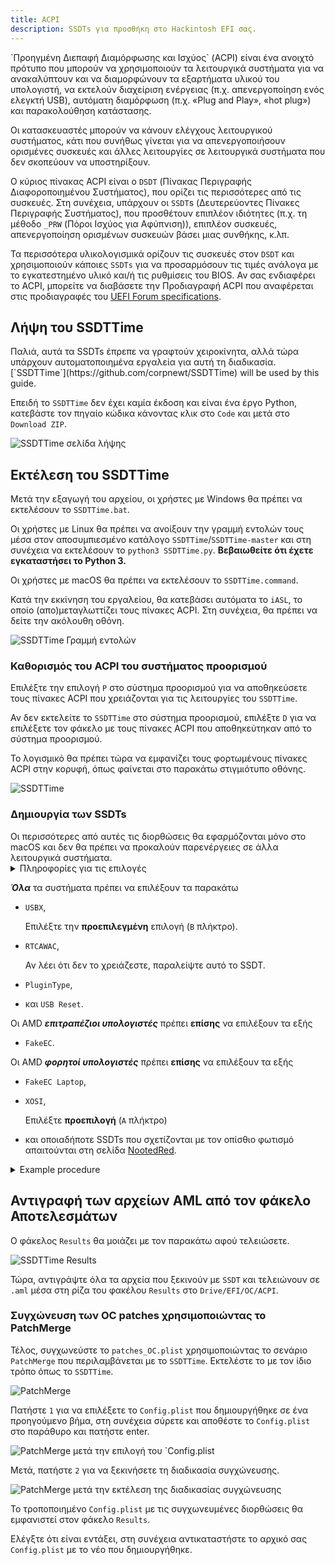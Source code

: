 ```yaml
---
title: ACPI
description: SSDTs για προσθήκη στο Hackintosh EFI σας.
---
```



<Aside type="tip">
`Προηγμένη Διεπαφή Διαμόρφωσης και Ισχύος` (ACPI) είναι ένα ανοιχτό πρότυπο που μπορούν να χρησιμοποιούν τα λειτουργικά συστήματα για να ανακαλύπτουν και να διαμορφώνουν τα εξαρτήματα υλικού του υπολογιστή, να εκτελούν διαχείριση ενέργειας (π.χ. απενεργοποίηση ενός ελεγκτή USB), αυτόματη διαμόρφωση (π.χ. «Plug and Play», «hot plug») και παρακολούθηση κατάστασης.

Οι κατασκευαστές μπορούν να κάνουν ελέγχους λειτουργικού συστήματος, κάτι που συνήθως γίνεται για να απενεργοποιήσουν ορισμένες συσκευές και άλλες λειτουργίες σε λειτουργικά συστήματα που δεν σκοπεύουν να υποστηρίξουν.

Ο κύριος πίνακας ACPI είναι ο `DSDT` (Πίνακας Περιγραφής Διαφοροποιημένου Συστήματος), που ορίζει τις περισσότερες από τις συσκευές. Στη συνέχεια, υπάρχουν οι `SSDT`s (Δευτερεύοντες Πίνακες Περιγραφής Συστήματος), που προσθέτουν επιπλέον ιδιότητες (π.χ. τη μέθοδο `_PRW` (Πόροι Ισχύος για Αφύπνιση)), επιπλέον συσκευές, απενεργοποίηση ορισμένων συσκευών βάσει μιας συνθήκης, κ.λπ.

Τα περισσότερα υλικολογισμικά ορίζουν τις συσκευές στον `DSDT` και χρησιμοποιούν κάποιες `SSDTs` για να προσαρμόσουν τις τιμές ανάλογα με το εγκατεστημένο υλικό και/ή τις ρυθμίσεις του BIOS. Αν σας ενδιαφέρει το ACPI, μπορείτε να διαβάσετε την Προδιαγραφή ACPI που αναφέρεται στις προδιαγραφές του [UEFI Forum specifications](https://uefi.org/specifications).

</Aside>

## Λήψη του SSDTTime

<Aside type="note" title="Το ήξερες;">
Παλιά, αυτά τα SSDTs έπρεπε να γραφτούν χειροκίνητα, αλλά τώρα υπάρχουν αυτοματοποιημένα εργαλεία για αυτή τη διαδικασία. [`SSDTTime`](https://github.com/corpnewt/SSDTTime) will be used by this guide.
</Aside>

Επειδή το `SSDTTime` δεν έχει καμία έκδοση και είναι ένα έργο Python, κατεβάστε τον πηγαίο κώδικα κάνοντας κλικ στο `Code` και μετά στο `Download ZIP`.

![SSDTTime σελίδα λήψης](~/assets/SSDTTimeDownload.png)

## Εκτέλεση του SSDTTime

Μετά την εξαγωγή του αρχείου, οι χρήστες με Windows θα πρέπει να εκτελέσουν το `SSDTTime.bat`.

Οι χρήστες με Linux θα πρέπει να ανοίξουν την γραμμή εντολών τους μέσα στον αποσυμπιεσμένο κατάλογο `SSDTTime`/`SSDTTime-master` και στη συνέχεια να εκτελέσουν το `python3 SSDTTime.py`. **Βεβαιωθείτε ότι έχετε εγκαταστήσει το Python 3.**

Οι χρήστες με macOS θα πρέπει να εκτελέσουν το `SSDTTime.command`.

Κατά την εκκίνηση του εργαλείου, θα κατεβάσει αυτόματα το `iASL`, το οποίο (απο)μεταγλωττίζει τους πίνακες ACPI. Στη συνέχεια, θα πρέπει να δείτε την ακόλουθη οθόνη.

![SSDTTime Γραμμή εντολών](~/assets/SSDTTimeConsole.png)

### Καθορισμός του ACPI του συστήματος προορισμού

Επιλέξτε την επιλογή `P` στο σύστημα προορισμού για να αποθηκεύσετε τους πίνακες ACPI που χρειάζονται για τις λειτουργίες του `SSDTTime`.

Αν δεν εκτελείτε το `SSDTTime` στο σύστημα προορισμού, επιλέξτε `D` για να επιλέξετε τον φάκελο με τους πίνακες ACPI που αποθηκεύτηκαν από το σύστημα προορισμού.

Το λογισμικό θα πρέπει τώρα να εμφανίζει τους φορτωμένους πίνακες ACPI στην κορυφή, όπως φαίνεται στο παρακάτω στιγμιότυπο οθόνης.

![SSDTTime](~/assets/SSDTTimeConsole_ACPILoaded.png)

### Δημιουργία των SSDTs

<Aside type="note">
Οι περισσότερες από αυτές τις διορθώσεις θα εφαρμόζονται μόνο στο macOS και δεν θα πρέπει να προκαλούν παρενέργειες σε άλλα λειτουργικά συστήματα.
</Aside>

<details>
<summary>Πληροφορίες για τις επιλογές</summary>

Τη στιγμή της συγγραφής, υπάρχουν 12 διαθέσιμες επιλογές

- `FixHPET`

  Διορθώνει τις συγκρούσεις IRQ (Αίτημα Διακοπής) στους πίνακες ACPI. Αυτές οι συγκρούσεις μπορεί να προκαλέσουν προβλήματα σε ορισμένο υλικό, όπως ο ήχος.

  <Aside type="danger">
  Μην χρησιμοποιείτε αυτήν την επιλογή σε AMD, καθώς μπορεί να προκαλέσει περισσότερα προβλήματα (π.χ. δεν δουλέβι η συσκευή αφής).
  </Aside>

- `FakeEC`

  Δημιουργεί μια ψεύτικη συσκευή Ενσωματωμένου Ελεγκτή για να λειτουργήσει σωστά το macOS **και** απενεργοποιεί τον αρχικό EC.

- `FakeEC Laptop`

  Δημιουργεί μια ψεύτικη συσκευή Ενσωματωμένου Ελεγκτή για να λειτουργήσει σωστά το macOS, **αλλά δεν** απενεργοποιεί τον αρχικό EC, επειδή τα laptop τον χρειάζονται για την κατάσταση της μπαταρίας, τα πλήκτρα FN, κ.λπ.

- `USBX`

  Δημιουργεί μια συσκευή USBX που περιέχει ιδιότητες ισχύος USB απαραίτητες για τη σωστή λειτουργία. Αυτό απαιτεί επίσης μια έγκυρη συσκευή EC.

- `PluginType`

  Ορίζει την ιδιότητα `plugin-type` σε `1` στον πρώτο πυρήνα της CPU, ενεργοποιώντας το `X86PlatformPlugin`, το οποίο επιτρέπει τη διαχείριση ισχύος του CPU και του GPU (η υποστήριξη διαφέρει). Επίσης, επαναπροσδιορίζει τους επεξεργαστές με αντικείμενα `Processor` αντί για αντικείμενα `Device` αν απαιτείται, καθώς το macOS δεν υποστηρίζει το νεότερο πρότυπο.

- `PMC`

  Ορίζει τη συσκευή `PMCR` σε συστήματα που δεν την έχουν για να επιτρέψει την εγγενή υποστήριξη `NVRAM`.

- `RTCAWAC`

  Απενεργοποιεί το νέο `AWAC` (Ρολόι Συναγερμού ACPI) και ενεργοποιεί το `RTC` (Ρολόι Πραγματικού Χρόνου).

- `USB Reset`

  Απενεργοποιεί τις συσκευές `RHUB` στο ACPI για όλους τους ελεγκτές USB ώστε το macOS να απαριθμήσει σωστά τις θύρες USB σε συστήματα με προβληματικό ACPI.

- `PCI Bridge`

  Ορίζει τις γέφυρες PCI για μια καθορισμένη διαδρομή συσκευής, καθώς ορισμένες συσκευές μπορεί να μην έχουν τις γέφυρες PCI ορισμένες, γεγονός που θα κάνει το OpenCore ανίκανο να εισάγει ιδιότητες χρησιμοποιώντας το κλειδί `DeviceProperties` στη διαμόρφωση.

- `PNLF`

  Δημιουργεί μια ψεύτικη συσκευή `PNLF` με επιλέξιμο `_UID` (ουσιαστικά το προφίλ που χρησιμοποιεί) για να επιτρέψει τον εγγενή έλεγχο φωτεινότητας σε laptops.

  <Aside type="danger">
  Με την πρώτη ματιά μπορεί να φαίνεται ότι υποστηρίζει laptop AMD, αλλά δεν είναι το ίδιο με αυτό στη σελίδα NootedRed. 
  Χρησιμοποιήστε αυτό στη σελίδα που αναφέρθηκε.
  </Aside>

- `XOSI`

  Παραποιεί το λειτουργικό σύστημα σε Windows, επιτρέποντας σε οποιαδήποτε περιφερειακά κλειδωμένα πίσω από μη macOS να είναι ενεργά στο macOS.

- `Fix DMAR`

  Αφαιρεί τις Κρατημένες Περιοχές Μνήμης από τον πίνακα `DMAR`. Απαιτείται για να λειτουργήσουν ορισμένες συσκευές όπως οι ελεγκτές ethernet Intel I225 σε συστήματα Intel.

  <Aside type="danger">
  Αν ήδη χρησιμοποιείτε macOS 12.2.1 και κάτω και έναν ελεγκτή ethernet Intel I225, θα χρειαστεί να αφαιρέσετε το `e1000=0` ή `dk.e1000=0` από τα boot-args αφού κάνοντας αυτό.
  </Aside>

</details>

**_Όλα_** τα συστήματα πρέπει να επιλέξουν τα παρακάτω

- `USBX`,

  Επιλέξτε την **προεπιλεγμένη** επιλογή (`B` πλήκτρο).

- `RTCAWAC`,

  Αν λέει ότι δεν το χρειάζεστε, παραλείψτε αυτό το SSDT.

- `PluginType`,
- και `USB Reset`.

Οι AMD **_επιτραπέζιοι υπολογιστές_** πρέπει **επίσης** να επιλέξουν τα εξής

- `FakeEC`.

Οι AMD **_φορητοί υπολογιστές_** πρέπει **επίσης** να επιλέξουν τα εξής

- `FakeEC Laptop`,
- `XOSI`,

  Επιλέξτε **προεπιλογή** (`A` πλήκτρο)

- και οποιαδήποτε SSDTs που σχετίζονται με τον οπίσθιο φωτισμό απαιτούνται στη σελίδα [NootedRed](/gr/applehax/nootedred/).

<details>
<summary>Example procedure</summary>
Based on an ASRock B550m Phantom.

![SSDTTime FakeEC Αποτέλεσμα](~/assets/SSDTTime_FakeEC_Result.png)
![SSDTTime USBX Eντολή](~/assets/SSDTTime_USBX_Prompt.png)
![SSDTTime USBX Αποτέλεσμα](~/assets/SSDTTime_USBX_Result.png)
![SSDTTime PluginType Αποτέλεσμα](~/assets/SSDTTime_PluginType_Result.png)
![SSDTTime RTCAWAC Αποτέλεσμα](~/assets/SSDTTime_RTCAWAC_Result.png)
![SSDTTime USB Reset Αποτέλεσμα](~/assets/SSDTTime_USBReset_Result.png)
![SSDTTime XOSI Εντολή](~/assets/SSDTTime_XOSI_Prompt.png)
![SSDTTime XOSI Αποτέλεσμα](~/assets/SSDTTime_XOSI_Result.png)

</details>

## Αντιγραφή των αρχείων AML από τον φάκελο Αποτελεσμάτων

Ο φάκελος `Results` θα μοιάζει με τον παρακάτω αφού τελειώσετε.

![SSDTTime Results](~/assets/SSDTTimeResults.png)

Τώρα, αντιγράψτε όλα τα αρχεία που ξεκινούν με `SSDT` και τελειώνουν σε `.aml` μέσα στη ρίζα του φακέλου `Results` στο `Drive/EFI/OC/ACPI`.

### Συγχώνευση των OC patches χρησιμοποιώντας το PatchMerge

Τέλος, συγχωνεύστε το `patches_OC.plist` χρησιμοποιώντας το σενάριο `PatchMerge` που περιλαμβάνεται με το `SSDTTime`. Εκτελέστε το με τον ίδιο τρόπο όπως το `SSDTTime`.

![PatchMerge](~/assets/PatchMerge.png)

Πατήστε `1` για να επιλέξετε το `Config.plist` που δημιουργήθηκε σε ένα προηγούμενο βήμα, στη συνέχεια σύρετε και αποθέστε το `Config.plist` στο παράθυρο και πατήστε enter.

![PatchMerge μετά την επιλογή του `Config.plist](~/assets/PatchMerge_AfterSelect.png)

Μετά, πατήστε `2` για να ξεκινήσετε τη διαδικασία συγχώνευσης.

![PatchMerge μετά την εκτέλεση της διαδικασίας συγχώνευσης](~/assets/PatchMerge_Result.png)

Το τροποποιημένο `Config.plist` με τις συγχωνευμένες διορθώσεις θα εμφανιστεί στον φάκελο `Results`.

Ελέγξτε ότι είναι εντάξει, στη συνέχεια αντικαταστήστε το αρχικό σας `Config.plist` με το νέο που δημιουργήθηκε.
